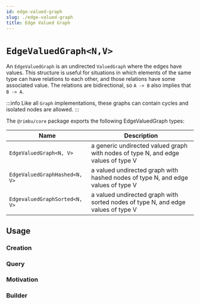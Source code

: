 ```yaml
---
id: edge-valued-graph
slug: ./edge-valued-graph
title: Edge Valued Graph
---
```



# `EdgeValuedGraph<N,V>`

An `EdgeValuedGraph` is an undirected `ValuedGraph` where the edges have values. This structure is useful for situations in which elements of the same type can have relations to each other, and those relations have some associated value. The relations are bidirectional, so `A -> B` also implies that `B -> A`.

:::info
Like all `Graph` implementations, these graphs can contain cycles and isolated nodes are allowed.
:::

The `@rimbu/core` package exports the following EdgeValuedGraph types:

| Name                          | Description                                                                       |
| ----------------------------- | --------------------------------------------------------------------------------- |
| `EdgeValuedGraph<N, V>`       | a generic undirected valued graph with nodes of type N, and edge values of type V |
| `EdgeValuedGraphHashed<N, V>` | a valued undirected graph with hashed nodes of type N, and edge values of type V  |
| `EdgevaluedGraphSorted<N, V>` | a valued undirected graph with sorted nodes of type N, and edge values of type V  |

## Usage

### Creation

<SandBox path="graph/edge/valued/create.ts" />

### Query

<SandBox path="graph/edge/valued/query.ts" />

### Motivation

<SandBox path="graph/edge/valued/motivation.ts" />

### Builder

<SandBox path="graph/edge/valued/build.ts" />
